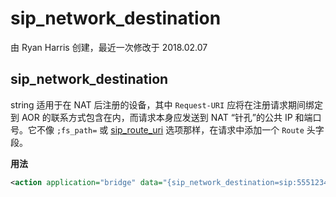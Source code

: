 # sip_network_destination

由 Ryan Harris 创建，最近一次修改于 2018.02.07

## sip_network_destination

string 适用于在 NAT 后注册的设备，其中 `Request-URI` 应将在注册请求期间绑定到 AOR 的联系方式包含在内，而请求本身应发送到 NAT “针孔”的公共 IP 和端口号。它不像 `;fs_path=` 或 [sip\_route\_uri](../FreeSWITCH-Explained/Dialplan/Variables-Master-List_16352570.mdx#sip_route_uri) 选项那样，在请求中添加一个 `Route` 头字段。

**用法**

```xml
<action application="bridge" data="{sip_network_destination=sip:5551234567@66.243.109.243:10005}sofia/external/5551234567@172.16.110.45:5060"/>
```
